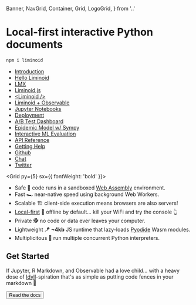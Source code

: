   Banner,
  NavGrid,
  Container,
  Grid,
  LogoGrid,
} from '..'


<Banner>
<LogoGrid>
<Logo size={20} speed={0}/>
<div>

<h1 style={{fontSize: '1.3em', marginTop: '1.3em'}}>Local-first interactive Python documents</h1>

```sh
npm i liminoid
```

</div>
</LogoGrid>
<Box my='auto' />
<NavGrid>

- [Introduction](/overview/introduction)
- [Hello Liminoid](/overview/hello-liminoid)
- [LMX](/guides/lmx)
- [Liminoid.js](/guides/javascript)
- [<Liminoid /\>](/guides/react)
- [Liminoid + Observable](/guides/observable)
- [Jupyter Notebooks](/guides/jupyter)
- [Deployment](/guides/deployment)
- [A/B Test Dashboard](/examples/ab-test)
- [Epidemic Model w/ Sympy](/examples/epidemic-model)
- [Interactive ML Evaluation](/examples/machine-learning-eval)
- [API Reference](/reference/javascript)
- [Getting Help](/overview/getting-help)
- [Github](https://github.com/liminoid)
- [Chat](https://matrix.to/#/!CPoHZRWLrkbgPuzGpU:matrix.org/$cw1qJZO_Ykr4rPF5_Of3OXGg_4j8E4LkqdkFqGFGA_U?via=matrix.org)
- [Twitter](https://twitter.com/liminoid_io)

</NavGrid>
</Banner>

<Container py={5}>

<Grid py={5} sx={{ fontWeight: 'bold' }}>

- Safe 🔐 code runs in a sandboxed [Web Assembly](https://webassembly.org/) environment.
- Fast 🏎 near-native speed using background Web Workers.
- Scalable 🏗 client-side execution means browsers are also servers!
- [Local-first][local] 📵 offline by default... kill your WiFi and try the console 👆
- Private 🕵️ no code or data ever leaves your computer.
- Lightweight 🪁 **~4kb** JS runtime that lazy-loads [Pyodide](https://github.com/iodide-project/pyodide) Wasm modules.
- Multiplicitous 👯 run multiple concurrent Python interpreters.

</Grid>

## Get Started

If Jupyter, R Markdown, and Observable had a love child... with a heavy dose of [Idyll](https://idyll-lang.org/)-spiration that's as simple as putting code fences in your markdown 🙌

<Button as='a'
  variant='big'
  href='/overview/introduction'>
  Read the docs
</Button>

</Container>

[local]: https://www.inkandswitch.com/local-first.html